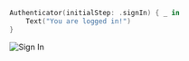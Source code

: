```swift
Authenticator(initialStep: .signIn) { _ in
    Text("You are logged in!")
}
```
![Sign In](/swift/authenticator/authenticator.signIn.png)
